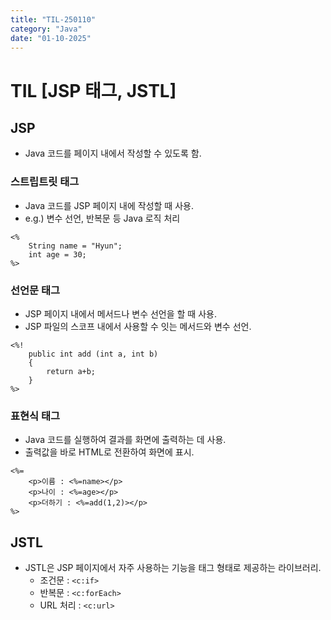 ```yaml
---
title: "TIL-250110"
category: "Java"
date: "01-10-2025"
---
```

# TIL [JSP 태그, JSTL]

## JSP
* Java 코드를 페이지 내에서 작성할 수 있도록 함.

### 스트립트릿 태그
* Java 코드를 JSP 페이지 내에 작성할 때 사용.
* e.g.) 변수 선언, 반복문 등 Java 로직 처리
~~~
<% 
    String name = "Hyun";
    int age = 30;
%>
~~~

### 선언문 태그
* JSP 페이지 내에서 메서드나 변수 선언을 할 때 사용.
* JSP 파일의 스코프 내에서 사용할 수 잇는 메서드와 변수 선언.
~~~
<%!
    public int add (int a, int b)
    {
        return a+b;
    }
%>
~~~

### 표현식 태그
* Java 코드를 실행하여 결과를 화면에 출력하는 데 사용.
* 출력값을 바로 HTML로 전환하여 화면에 표시.
~~~
<%=
    <p>이름 : <%=name></p>
    <p>나이 : <%=age></p>
    <p>더하기 : <%=add(1,2)></p>
%>
~~~

## JSTL
* JSTL은 JSP 페이지에서 자주 사용하는 기능을 태그 형태로 제공하는 라이브러리.
    * 조건문 : `<c:if>`
    * 반복문 : `<c:forEach>`
    * URL 처리 : `<c:url>`
